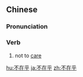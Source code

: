 ==Chinese==
{{zh-forms|type=12}}

===Pronunciation===
{{zh-pron
|m=不 zàihu
|c=bat1 zoi6 fu4
|cat=v
}}

===Verb===
{{zh-verb}}

# not to [[care]]

{{zh-cat|Intermediate}}

[[hu:不在乎]]
[[ja:不在乎]]
[[zh:不在乎]]